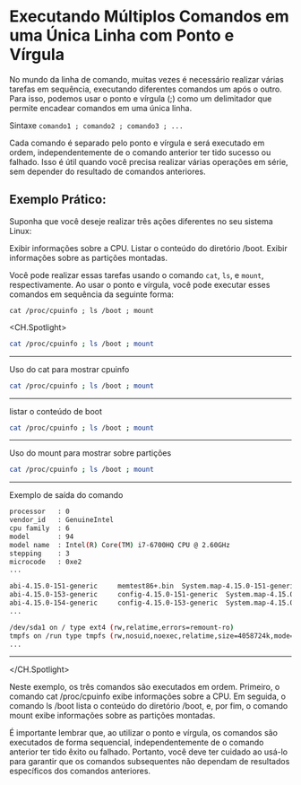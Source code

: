 # Executando Múltiplos Comandos em uma Única Linha com Ponto e Vírgula

No mundo da linha de comando, muitas vezes é necessário realizar várias tarefas em sequência, executando diferentes comandos um após o outro. Para isso, podemos usar o ponto e vírgula (;) como um delimitador que permite encadear comandos em uma única linha.

Sintaxe
`comando1 ; comando2 ; comando3 ; ...`

Cada comando é separado pelo ponto e vírgula e será executado em ordem, independentemente de o comando anterior ter tido sucesso ou falhado. Isso é útil quando você precisa realizar várias operações em série, sem depender do resultado de comandos anteriores.

## Exemplo Prático:

Suponha que você deseje realizar três ações diferentes no seu sistema Linux:

Exibir informações sobre a CPU.
Listar o conteúdo do diretório /boot.
Exibir informações sobre as partições montadas.

Você pode realizar essas tarefas usando o comando `cat`, `ls`, e `mount`, respectivamente. Ao usar o ponto e vírgula, você pode executar esses comandos em sequência da seguinte forma:

`cat /proc/cpuinfo ; ls /boot ; mount`

<CH.Spotlight>

```bash terminal.sh
cat /proc/cpuinfo ; ls /boot ; mount
```

---

Uso do cat para mostrar cpuinfo

```bash terminal.sh focus=1[1:17]
cat /proc/cpuinfo ; ls /boot ; mount
```

---

listar o conteúdo de boot

```bash terminal.sh focus=1[21:29]
cat /proc/cpuinfo ; ls /boot ; mount
```

---

Uso do mount para mostrar sobre partições

```bash terminal.sh focus=1[31:36]
cat /proc/cpuinfo ; ls /boot ; mount
```

---

Exemplo de saída do comando

```bash terminal.sh
processor   : 0
vendor_id   : GenuineIntel
cpu family  : 6
model       : 94
model name  : Intel(R) Core(TM) i7-6700HQ CPU @ 2.60GHz
stepping    : 3
microcode   : 0xe2
...

abi-4.15.0-151-generic     memtest86+.bin  System.map-4.15.0-151-generic
abi-4.15.0-153-generic     config-4.15.0-151-generic  System.map-4.15.0-153-generic
abi-4.15.0-154-generic     config-4.15.0-153-generic  System.map-4.15.0-154-generic
...

/dev/sda1 on / type ext4 (rw,relatime,errors=remount-ro)
tmpfs on /run type tmpfs (rw,nosuid,noexec,relatime,size=4058724k,mode=755)
...
```

---

</CH.Spotlight>

Neste exemplo, os três comandos são executados em ordem. Primeiro, o comando cat /proc/cpuinfo exibe informações sobre a CPU. Em seguida, o comando ls /boot lista o conteúdo do diretório /boot, e, por fim, o comando mount exibe informações sobre as partições montadas.

É importante lembrar que, ao utilizar o ponto e vírgula, os comandos são executados de forma sequencial, independentemente de o comando anterior ter tido êxito ou falhado. Portanto, você deve ter cuidado ao usá-lo para garantir que os comandos subsequentes não dependam de resultados específicos dos comandos anteriores.